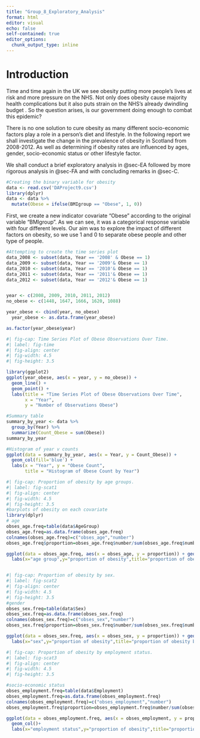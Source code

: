 ```yaml
---
title: "Group_8_Exploratory_Analysis"
format: html
editor: visual
echo: false
self-contained: true
editor_options: 
  chunk_output_type: inline
---
```


# Introduction

Time and time again in the UK we see obesity putting more people's lives at risk and more pressure on the NHS. Not only does obesity cause majority health complications but it also puts strain on the NHS's already dwindling budget . So the question arises, is our government doing enough to combat this epidemic?

There is no one solution to cure obesity as many different socio-economic factors play a role in a person's diet and lifestyle. In the following report we shall investigate the change in the prevalence of obesity in Scotland from 2008-2012. As well as determining if obesity rates are influenced by ages, gender, socio-economic status or other lifestyle factor.

We shall conduct a brief exploratory analysis in @sec-EA followed by more rigorous analysis in @sec-FA and with concluding remarks in @sec-C.

```r
#Creating the binary variable for obesity
data <- read.csv('DAProject9.csv')
library(dplyr)
data <- data %>%
  mutate(Obese = ifelse(BMIgroup == "Obese", 1, 0))

```

First, we create a new indicator covariate "Obese" according to the original variable "BMIgroup". As we can see, it was a categorical response variable with four different levels. Our aim was to explore the impact of different factors on obesity, so we use 1 and 0 to separate obese people and other type of people.

```r
#Attempting to create the time series plot
data_2008 <- subset(data, Year == '2008' & Obese == 1)
data_2009 <- subset(data, Year == '2009'& Obese == 1)
data_2010 <- subset(data, Year == '2010'& Obese == 1)
data_2011 <- subset(data, Year == '2011'& Obese == 1)
data_2012 <- subset(data, Year == '2012'& Obese == 1)


year <- c(2008, 2009, 2010, 2011, 2012)
no_obese <- c(1448, 1647, 1666, 1620, 1088)

year_obese <- cbind(year, no_obese)
  year_obese <- as.data.frame(year_obese)

as.factor(year_obese$year)

```

```r
#| fig-cap: Time Series Plot of Obese Observations Over Time.
#| label: fig-time
#| fig-align: center
#| fig-width: 4.5
#| fig-height: 3.5

library(ggplot2)
ggplot(year_obese, aes(x = year, y = no_obese)) +
  geom_line() +
  geom_point() +
  labs(title = "Time Series Plot of Obese Observations Over Time",
       x = "Year",
       y = "Number of Observations Obese")
```

```r
#Summary table
summary_by_year <- data %>%
  group_by(Year) %>%
  summarize(Count_Obese = sum(Obese))
summary_by_year

#Histogram of year v counts
ggplot(data = summary_by_year, aes(x = Year, y = Count_Obese)) +
  geom_col(fill='blue') +
  labs(x = "Year", y = "Obese Count",
       title = "Histogram of Obese Count by Year")
```

```r
#| fig-cap: Proportion of obesity by age groups.
#| label: fig-scat1
#| fig-align: center
#| fig-width: 4.5
#| fig-height: 3.5
#barplots of obesity on each covariate
library(dplyr)
# age
obses_age.freq=table(data$AgeGroup)
obses_age.freq=as.data.frame(obses_age.freq)
colnames(obses_age.freq)=c("obses_age","number")
obses_age.freq$proportion=obses_age.freq$number/sum(obses_age.freq$number)

ggplot(data = obses_age.freq, aes(x = obses_age, y = proportion)) + geom_col()+
  labs(x="age group",y="proportion of obesity",title="proportion of obesity by age groups")



```

```r
#| fig-cap: Proportion of obesity by sex.
#| label: fig-scat2
#| fig-align: center
#| fig-width: 4.5
#| fig-height: 3.5
#gender
obses_sex.freq=table(data$Sex)
obses_sex.freq=as.data.frame(obses_sex.freq)
colnames(obses_sex.freq)=c("obses_sex","number")
obses_sex.freq$proportion=obses_sex.freq$number/sum(obses_sex.freq$number)

ggplot(data = obses_sex.freq, aes(x = obses_sex, y = proportion)) + geom_col()+
  labs(x="sex",y="proportion of obesity",title="proportion of obesity by sex")
```

```r
#| fig-cap: Proportion of obesity by employment status.
#| label: fig-scat3
#| fig-align: center
#| fig-width: 4.5
#| fig-height: 3.5

#socio-economic status
obses_employment.freq=table(data$Employment)
obses_employment.freq=as.data.frame(obses_employment.freq)
colnames(obses_employment.freq)=c("obses_employment","number")
obses_employment.freq$proportion=obses_employment.freq$number/sum(obses_employment.freq$number)

ggplot(data = obses_employment.freq, aes(x = obses_employment, y = proportion)) + 
  geom_col()+
  labs(x="employment status",y="proportion of obesity",title="proportion of obesity by employment status")

```
